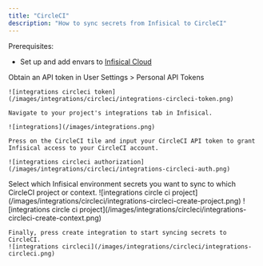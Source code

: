 ```yaml
---
title: "CircleCI"
description: "How to sync secrets from Infisical to CircleCI"
---
```


Prerequisites:

- Set up and add envars to [Infisical Cloud](https://app.infisical.com)

<Steps>
  <Step title="Authorize Infisical for CircleCI">
    Obtain an API token in User Settings > Personal API Tokens

    ![integrations circleci token](/images/integrations/circleci/integrations-circleci-token.png)

    Navigate to your project's integrations tab in Infisical.

    ![integrations](/images/integrations.png)

    Press on the CircleCI tile and input your CircleCI API token to grant Infisical access to your CircleCI account.

    ![integrations circleci authorization](/images/integrations/circleci/integrations-circleci-auth.png)

  </Step>
  <Step title="Start integration">
    Select which Infisical environment secrets you want to sync to which CircleCI project or context.
    <Tabs>
      <Tab title="Project">
        ![integrations circle ci project](/images/integrations/circleci/integrations-circleci-create-project.png)
      </Tab>
      <Tab title="Context">
        ![integrations circle ci project](/images/integrations/circleci/integrations-circleci-create-context.png)
      </Tab>
    </Tabs>

    Finally, press create integration to start syncing secrets to CircleCI.
    ![integrations circleci](/images/integrations/circleci/integrations-circleci.png)

  </Step>
</Steps>
